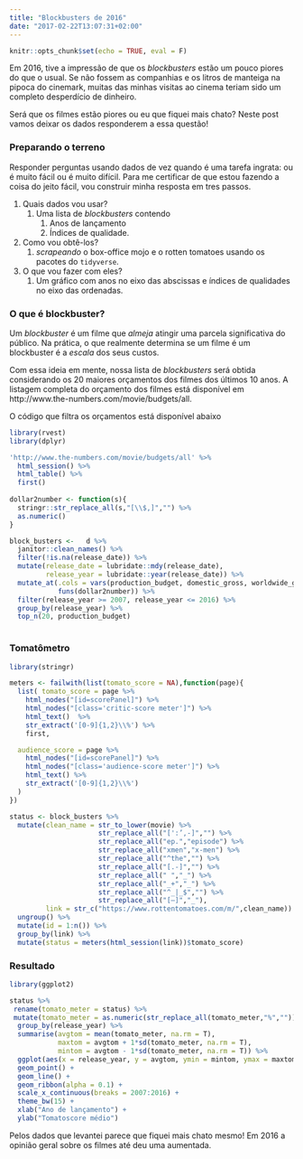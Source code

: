 ```yaml
---
title: "Blockbusters de 2016"
date: "2017-02-22T13:07:31+02:00"
---
```


```r
knitr::opts_chunk$set(echo = TRUE, eval = F)
```

Em 2016, tive a impressão de que os _blockbusters_ estão um pouco piores do que o usual. Se não fossem as companhias e os litros de manteiga na pipoca do cinemark, muitas das minhas visitas ao cinema teriam sido um completo desperdício de dinheiro.

Será que os filmes estão piores ou eu que fiquei mais chato? Neste post vamos deixar os dados responderem a essa questão!

<!--more-->

### Preparando o terreno

Responder perguntas usando dados de vez quando é uma tarefa ingrata: ou é muito fácil ou é muito difícil. Para me certificar de que estou fazendo a coisa do jeito fácil, vou construir minha resposta em tres passos.

1. Quais dados vou usar?
    1. Uma lista de _blockbusters_ contendo
        1. Anos de lançamento 
        1. Índices de qualidade.
1. Como vou obtê-los?
    1. _scrapeando_ o box-office mojo e o rotten tomatoes usando os pacotes do `tidyverse`.
1. O que vou fazer com eles?
    1. Um gráfico com anos no eixo das abscissas e índices de qualidades no eixo das ordenadas.
    
### O que é blockbuster?

Um _blockbuster_ é um filme que _almeja_ atingir uma parcela significativa do público. Na prática, o que realmente determina se um filme é um blockbuster é a _escala_ dos seus custos.

Com essa ideia em mente, nossa lista de _blockbusters_ será obtida considerando os 20 maiores orçamentos dos filmes dos últimos 10 anos. A listagem completa do orçamento dos filmes está disponível em http://www.the-numbers.com/movie/budgets/all.

O código que filtra os orçamentos está disponível abaixo

```r
library(rvest)
library(dplyr)

'http://www.the-numbers.com/movie/budgets/all' %>% 
  html_session() %>% 
  html_table() %>% 
  first()
  
dollar2number <- function(s){
  stringr::str_replace_all(s,"[\\$,]","") %>% 
  as.numeric()
}

block_busters <-   d %>% 
  janitor::clean_names() %>% 
  filter(!is.na(release_date)) %>% 
  mutate(release_date = lubridate::mdy(release_date),
         release_year = lubridate::year(release_date)) %>% 
  mutate_at(.cols = vars(production_budget, domestic_gross, worldwide_gross),
            funs(dollar2number)) %>% 
  filter(release_year >= 2007, release_year <= 2016) %>% 
  group_by(release_year) %>% 
  top_n(20, production_budget)
  
```

### Tomatômetro

```r
library(stringr)

meters <- failwith(list(tomato_score = NA),function(page){
  list( tomato_score = page %>%
    html_nodes("[id=scorePanel]") %>%
    html_nodes("[class='critic-score meter']") %>%
    html_text()  %>%
    str_extract('[0-9]{1,2}\\%') %>%
    first,

  audience_score = page %>%
    html_nodes("[id=scorePanel]") %>%
    html_nodes("[class='audience-score meter']") %>%
    html_text() %>%
    str_extract('[0-9]{1,2}\\%')
  )
})

status <- block_busters %>% 
  mutate(clean_name = str_to_lower(movie) %>% 
                      str_replace_all("[':’,-]","") %>%
                      str_replace_all("ep.","episode") %>% 
                      str_replace_all("xmen","x-men") %>% 
                      str_replace_all("^the","") %>% 
                      str_replace_all("[.-]","") %>% 
                      str_replace_all(" ","_") %>% 
                      str_replace_all("_+","_") %>% 
                      str_replace_all("^_|_$","") %>% 
                      str_replace_all("[—]","_"),
         link = str_c("https://www.rottentomatoes.com/m/",clean_name)) %>% 
  ungroup() %>% 
  mutate(id = 1:n()) %>% 
  group_by(link) %>% 
  mutate(status = meters(html_session(link))$tomato_score)

```

### Resultado

```r
library(ggplot2)

status %>% 
 rename(tomato_meter = status) %>% 
 mutate(tomato_meter = as.numeric(str_replace_all(tomato_meter,"%",""))) %>% 
  group_by(release_year) %>% 
  summarise(avgtom = mean(tomato_meter, na.rm = T),
            maxtom = avgtom + 1*sd(tomato_meter, na.rm = T),
            mintom = avgtom - 1*sd(tomato_meter, na.rm = T)) %>% 
  ggplot(aes(x = release_year, y = avgtom, ymin = mintom, ymax = maxtom)) +
  geom_point() +
  geom_line() +
  geom_ribbon(alpha = 0.1) +
  scale_x_continuous(breaks = 2007:2016) +
  theme_bw(15) +
  xlab("Ano de lançamento") +
  ylab("Tomatoscore médio")
```

Pelos dados que levantei parece que fiquei mais chato mesmo! Em 2016 a opinião geral sobre os filmes até deu uma aumentada.


